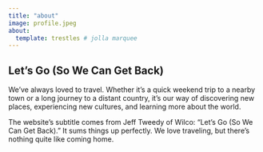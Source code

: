 ```yaml
---
title: "about"
image: profile.jpeg
about:
  template: trestles # jolla marquee
---
```


## Let's Go (So We Can Get Back)

We’ve always loved to travel. Whether it’s a quick weekend trip to a nearby town or a long journey to a distant country, it’s our way of discovering new places, experiencing new cultures, and learning more about the world.

The website’s subtitle comes from Jeff Tweedy of Wilco: “Let’s Go (So We Can Get Back).” It sums things up perfectly. We love traveling, but there’s nothing quite like coming home.
